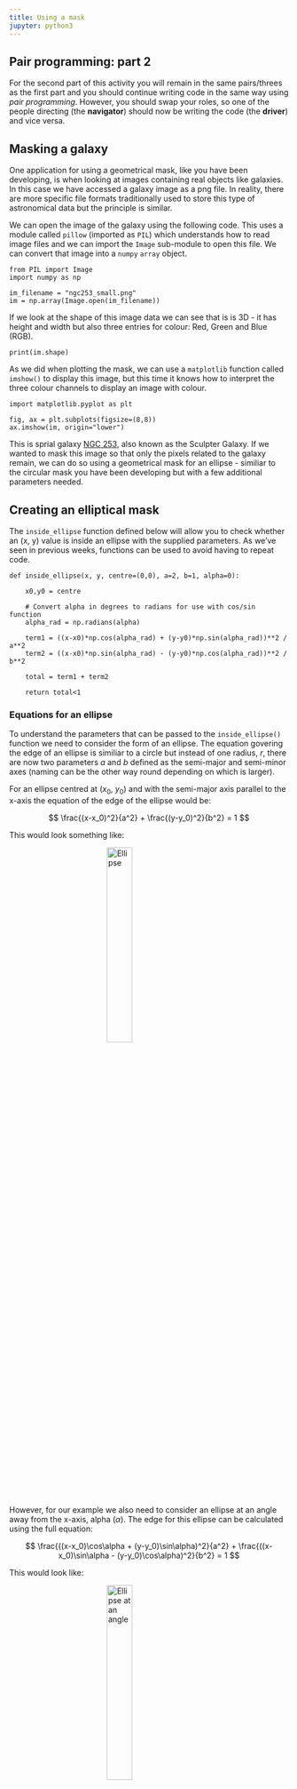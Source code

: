 ```yaml
---
title: Using a mask
jupyter: python3
---
```



## Pair programming: part 2

For the second part of this activity you will remain in the same pairs/threes as the first part and you should continue writing code in the same way using *pair programming*. However, you should swap your roles, so one of the people directing (the **navigator**) should now be writing the code (the **driver**) and vice versa.


## Masking a galaxy

One application for using a geometrical mask, like you have been developing, is when looking at images containing real objects like galaxies. In this case we have accessed a galaxy image as a png file. In reality, there are more specific file formats traditionally used to store this type of astronomical data but the principle is similar.

We can open the image of the galaxy using the following code. This uses a module called `pillow` (imported as `PIL`) which understands how to read image files and we can import the `Image` sub-module to open this file. We can convert that image into a `numpy` `array` object.

```pyodide
from PIL import Image
import numpy as np

im_filename = "ngc253_small.png"
im = np.array(Image.open(im_filename))
```

If we look at the shape of this image data we can see that is is 3D - it has height and width but also three entries for colour: Red, Green and Blue (RGB).

```pyodide
print(im.shape)
```

As we did when plotting the mask, we can use a `matplotlib` function called `imshow()` to display this image, but this time it knows how to interpret the three colour channels to display an image with colour.

```pyodide
import matplotlib.pyplot as plt

fig, ax = plt.subplots(figsize=(8,8))
ax.imshow(im, origin="lower")
```

This is sprial galaxy [NGC 253](https://www.eso.org/public/images/eso0902a/), also known as the Sculpter Galaxy. If we wanted to mask this image so that only the pixels related to the galaxy remain, we can do so using a geometrical mask for an ellipse - similiar to the circular mask you have been developing but with a few additional parameters needed.

## Creating an elliptical mask

The `inside_ellipse` function defined below will allow you to check whether an (x, y) value is inside an ellipse with the supplied parameters. As we've seen in previous weeks, functions can be used to avoid having to repeat code. 

```pyodide
def inside_ellipse(x, y, centre=(0,0), a=2, b=1, alpha=0):
    
    x0,y0 = centre
    
    # Convert alpha in degrees to radians for use with cos/sin function
    alpha_rad = np.radians(alpha)
    
    term1 = ((x-x0)*np.cos(alpha_rad) + (y-y0)*np.sin(alpha_rad))**2 / a**2
    term2 = ((x-x0)*np.sin(alpha_rad) - (y-y0)*np.cos(alpha_rad))**2 / b**2
    
    total = term1 + term2

    return total<1
```

### Equations for an ellipse

To understand the parameters that can be passed to the `inside_ellipse()` function we need to consider the form of an ellipse. The equation govering the edge of an ellipse is similiar to a circle but instead of one radius, $r$, there are now two parameters $a$ and $b$ defined as the semi-major and semi-minor axes (naming can be the other way round depending on which is larger).

For an ellipse centred at ($x_{0}$, $y_{0}$) and with the semi-major axis parallel to the x-axis the equation of the edge of the ellipse would be:

$$ \frac{(x-x_0)^2}{a^2} + \frac{(y-y_0)^2}{b^2} = 1 $$

This would look something like:

<img src="images/Ellipse_illustration_no-angle.png" alt="Ellipse" style="display:block;margin-left:auto;margin-right:auto;width:30%"/>

However, for our example we also need to consider an ellipse at an angle away from the x-axis, alpha ($\alpha$). The edge for this ellipse can be calculated using the full equation:

$$ \frac{((x-x_0)\cos\alpha + (y-y_0)\sin\alpha)^2}{a^2} + \frac{((x-x_0)\sin\alpha - (y-y_0)\cos\alpha)^2}{b^2} = 1 $$

This would look like:

<img src="images/Ellipse_illustration_with-angle.png" alt="Ellipse at an angle" style="display:block;margin-left:auto;margin-right:auto;width:30%"/>

The parameters needed to use `inside_ellipse` function are: the centre of the ellipse, the semi-major and semi-minor axes and the angle, $\alpha$. For example:

```pyodide
x1 = 0
y1 = 0
position_is_in_ellipse1 = inside_ellipse(x1, y1, centre=(0, 0), a=2, b=1, alpha=0)
print(f"Is position ({x1}, {y1}) inside the ellipse? {position_is_in_ellipse1}")

x2 = 0
y2 = 4
position_is_in_ellipse2 = inside_ellipse(x2, y2, centre=(0, 0), a=2, b=1, alpha=0)
print(f"Is position ({x2}, {y2}) inside the ellipse? {position_is_in_ellipse2}")
```

---

### Exercise B

For our example of the galaxy the parameters for a suitable ellipse are as follows:

 - centre position $x_0$, $y_0$ at (500, 470)
 - semi-major axis, $a$, of 365
 - semi-minor axis, $b$, of 70
 - angle alpha, $\alpha$, of 38 degrees

1. Use the `inside_ellipse` function to create an elliptical mask which could be used to mask the galaxy image so only the galaxy is included.
2. Apply this mask to each of the (R, G, B) channels of the image `im` (recall this is a 3D `np.array` object). Call the masked image `im_masked`.

As above, you can use the plotting code below which uses the `matplotlib` function `imshow()` to plot the 3D `im_masked` object as a colour image (or to plot a 2D image for one colour channel).

```pyodide
# ADD CODE HERE


```

```pyodide
# ADD CODE HERE


```

```pyodide
# UNCOMMENT THIS CODE TO PLOT YOUR MASKED IMAGE

#import matplotlib.pyplot as plt
#
#fig, ax = plt.subplots(figsize=(8,8))
#ax.imshow(im_masked.astype(int),origin="lower")
```

Take time to discuss this but if you are both really stuck, there is a [hint notebook](hint2_apply_mask.qmd) available which shows how you would apply a mask which includes a rectangle to an image.

---

## Calculating the magnitude

Now that we have masked out just the pixels related to the galaxy, one parameter we can derive is to calculate the galaxy brightness for a particular colour. Normally, this would not be done from an RGB image but we can use this to make an approximation.

The magnitude of an object is given by the equation:

$$ m_{AB} = -2.5\log_{10}(f_v) + 8.90 $$

where:
 - $m_{AB}$ is the magnitude (on the AB scale)
 - $f_v$ is the spectral flux density (in units of Jansky, $Jy$)

---

### Exercise C

We can calculate an approximation of the spectral flux density, $f_{v}$, by **summing the pixel values** from our image and by applying a scale factor of $2.8\times10^{-7}$.

From your masked image of the galaxy, and using the details above, calculate an approximation of the magnitude of the Blue channel (the third channel) from this image.

How does this compare to the true value for "B (AB)"? - available here: http://simbad.u-strasbg.fr/simbad/sim-id?Ident=NGC+253&jsessionid=262A420D60A8A4D72D3384528AA0980A.main

Hint:
  - Additional `numpy` functions which will be useful:
    - `sum()` - https://numpy.org/doc/stable/reference/generated/numpy.sum.html
    - `log10()` - https://numpy.org/doc/stable/reference/generated/numpy.log10.html     

```pyodide
# ADD CODE HERE
```

---

